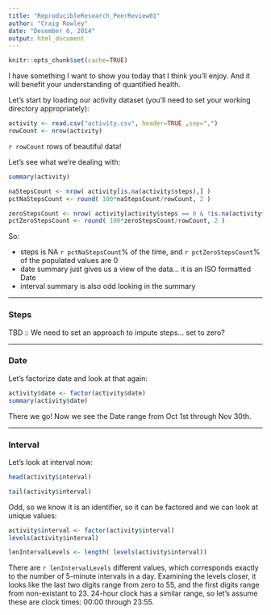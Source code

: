 ```yaml
---
title: "ReproducibleResearch_PeerReview01"
author: "Craig Rowley"
date: "December 6, 2014"
output: html_document
---
```


```r
knitr::opts_chunk$set(cache=TRUE)
```

I have something I want to show you today that I think you'll enjoy.  And it will benefit your understanding of quantified health.

Let's start by loading our activity dataset (you'll need to set your working directory appropriately):

```r
activity <- read.csv("activity.csv", header=TRUE ,sep=",")
rowCount <- nrow(activity)

```

`r rowCount` rows of beautiful data!

Let's see what we're dealing with:

```r
summary(activity)

```


```r
naStepsCount <- nrow( activity[is.na(activity$steps),] )
pctNaStepsCount <- round( 100*naStepsCount/rowCount, 2 )

zeroStepsCount <- nrow( activity[activity$steps == 0 & !is.na(activity$steps),] )
pctZeroStepsCount <- round( 100*zeroStepsCount/rowCount, 2 )

```

So:  

- steps is NA `r pctNaStepsCount`% of the time, and `r pctZeroStepsCount`% of the populated values are 0  
- date summary just gives us a view of the data... it is an ISO formatted Date
- interval summary is also odd looking in the summary

---

### Steps

TBD :: We need to set an approach to impute steps... set to zero?



---

### Date

Let's factorize date and look at that again:

```r
activity$date <- factor(activity$date)
summary(activity$date)
```


There we go!  Now we see the Date range from Oct 1st through Nov 30th.

---

### Interval

Let's look at interval now:

```r
head(activity$interval)
```
```r
tail(activity$interval)
```

Odd, so we know it is an identifier, so it can be factored and we can look at unique values:

```r
activity$interval <- factor(activity$interval)
levels(activity$interval)
```

```r
lenIntervalLevels <- length( levels(activity$interval))
```

There are `r lenIntervalLevels` different values, which corresponds exactly to the number of 5-minute intervals in a day. Examining the levels closer, it looks like the last two digits range from zero to 55, and the first digits range from non-existant to 23.  24-hour clock has a similar range, so let's assume these are clock times:  00:00 through 23:55.










